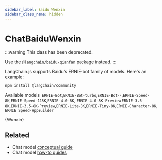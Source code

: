```yaml
---
sidebar_label: Baidu Wenxin
sidebar_class_name: hidden
---
```



# ChatBaiduWenxin

:::warning
This class has been deprecated.

Use the [`@langchain/baidu-qianfan`](/docs/integrations/chat/baidu_qianfan/) package instead.
:::

LangChain.js supports Baidu's ERNIE-bot family of models. Here's an example:


<IntegrationInstallTooltip></IntegrationInstallTooltip>

```bash npm2yarn
npm install @langchain/community
```

Available models: `ERNIE-Bot`,`ERNIE-Bot-turbo`,`ERNIE-Bot-4`,`ERNIE-Speed-8K`,`ERNIE-Speed-128K`,`ERNIE-4.0-8K`,
`ERNIE-4.0-8K-Preview`,`ERNIE-3.5-8K`,`ERNIE-3.5-8K-Preview`,`ERNIE-Lite-8K`,`ERNIE-Tiny-8K`,`ERNIE-Character-8K`,
`ERNIE Speed-AppBuilder`


<CodeBlock language="typescript">{Wenxin}</CodeBlock>


## Related

- Chat model [conceptual guide](/docs/concepts/#chat-models)
- Chat model [how-to guides](/docs/how_to/#chat-models)
